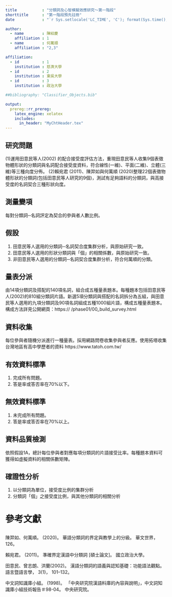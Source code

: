 ```yaml
---
title           : "分類詞及心智模擬效應研究～第一階段"
shorttitle      : "第一階段預先註冊"
date            : "`r Sys.setlocale('LC_TIME', 'C'); format(Sys.time(), '%Y 年 %m 月 %d 日')`"

author: 
  - name        : 陳紹慶
    affiliation : 1
  - name        : 何萬順
    affiliation : "2,3"

affiliation:
  - id          : 1
    institution : 慈濟大學
  - id          : 2
    institution : 東吳大學
  - id          : 3
    institution : 政治大學

##bibliography: "Classifier_Objects.bib"

output: 
  prereg::rr_prereg:
    latex_engine: xelatex
    includes:
      in_header: "MyChtHeader.tex"
---
```



<!-- If you can answer these TEN questions you will have built the engine of a Stage 1 Registered Report -->

## 研究問題
<!-- 1) What is the main question being addressed in your study?
Why is it important that we answer this question? What’s the big picture? -->

(1)運用田意民等人(2002) 的配合接受度評估方法，重現田意民等人收集9個表徵物體形狀的分類詞與名詞配合接受度資料，符合線性(一維)、平面(二維)、立體(三維)等三種向度分佈。
(2)賴宛君 (2011)、陳羿如與何萬順 (2020)整理22個表徵物體形狀的分類詞(包括田意民等人研究的9個)，測試有足夠語料的分類詞，與高接受度的名詞契合三種形狀向度。


## 測量變項
<!-- 2) Describe the key independent and dependent variable(s), specifying how they will be measured. Ensure that they are defined precisely. -->

每對分類詞─名詞評定為契合的參與者人數比例。


## 假設
<!-- 3) What are your hypotheses? Ensure that your predictions are defined precisely in terms of the specific IVs and DVs. Listing them as H0, H1, H2....Hn is recommended. -->

1. 田意民等人選用的分類詞─名詞契合度集群分析，與原始研究一致。
2. 田意民等人選用的形狀分類詞與「個」的相關係數，與原始研究一致。
3. 非田意民等人選用的分類詞─名詞契合度集群分析，符合何萬順的分類。


## 量表分派
<!-- 4) How many and which conditions will participants/samples be assigned to? Where applicable be sure to include details of randomisation, blinding and counterbalancing. Make it clear whether the design is within-subjects, between-subjects, mixed, or other. -->

由14項分類詞及搭配的140項名詞，組合成五種量表題本。每種題本包括田意民等人(2002)的810組分類詞片語。新選5項分類詞與搭配的名詞拆分為五組，與田意民等人選用的九項分類詞及90項名詞組成五種1000組片語，構成五種量表題本。構成方法詳見公開網頁：https:// /phase01/00_build_survey.html


## 資料收集
<!-- 5) How many observations will be collected and what rule will you use to terminate data collection? Ensure that your stopping rule takes into account any data exclusions. If adopting null hypothesis significance testing, what power will your study achieve? What effect size will you target and why? Remember that you are choosing the smallest effect size of theoretical or applied interest, or the smallest you can feasibly detect. For an actual RR you can use pilot data to help motivate this estimate, but you shouldn’t rely on pilot data alone because it is vulnerable to bias. If adopting Bayesian sampling methods, what is your prior? And what is your criterion Bayesfactor for asserting relative support of H0 or H1, or your maximum resource limit? -->

每位參與者隨機分派進行一種量表。採用網路問卷收集參與者反應。使用拓塔收集台灣地區有高中學歷者的資料
https://www.tatoh.com.tw/



## 有效資料標準
<!-- 6) What are your study inclusion criteria? How will participants/samples be recruited/included and under what specific rules? -->

1. 完成所有問題。
2. 答是率或答否率在70%以下。


## 無效資料標準
<!-- 7) What are your data exclusion criteria? State rules for excluding data both at the level of samples/participants (within groups) and at the level of raw data (within samples/participants), e.g. conditions involving data quality, completeness and outliers. Remember to be comprehensive: exclusion criteria are very difficult to change after data collection has commenced because doing so risks introducing bias. Think about previous experiments you have done and all the reasons you have ever thrown out a data set or data point. -->

1. 未完成所有問題。
2. 答是率或答否率在70%以上。


## 資料品質檢測
<!-- 8) What positive controls or quality checks will confirm that the obtained results are able to provide a fair test of the stated hypothesis? WHAT’S THIS? A positive control tests the existence of phenomena that would confirm that the IV, DV or instrumentation was used correctly and is therefore capable of testing the main study predictions. One of the most famous positive control experiments was the use of the Galileo spacecraft to test for the existence of life on Earth (see: https://www-pw.physics.uiowa.edu/~dag/publications/1993_ASearchForLifeOnEarthFromTheGalileoSpacecraft_NATURE.pdf ). If the instrumentation on the probe couldn’t detectlife on Earth (i.e. had the positive control failed), then it would not be reasonable to use to the probe to test the hypothesis that life existed on other planets. Not all experimental designs have suitable positive controls. Where a positive control isn’t possible, think of what quality checks or verifications you would build into your design before results are known to convince a skeptic that you had conducted the experiment to a sufficient standard (e.g. noise within certain limits etc.). Make sure these are independent of your main hypothesis tests.  Where a positive control (e.g. manipulation check) or quality check (e.g. lack of floor or ceiling effects in data) requires a statistical test, ensure that the test is adequately powered or sampled. -->

依照假設1A，總計每位參與者對應每項分類詞的片語接受比率。每種題本資料可獲得如虛擬資料的相關係數矩陣。


## 確證性分析
<!-- 9) Specify exactly which analyses you will conduct to examine the main question/hypothesis(es). Ensure that there is an exact correspondence between each scientific hypothesis and each statistical test. Failure to precisely specify these links is one of the main reasons RRs are rejected
If your analysis strategy will depend on the results (e.g. normal vs. non-normal distribution) then specify the contingencies for making different choices, i.e. IF-THEN statements. In the event of a negative result, would you be happy to conclude that there “was no evidence of a difference” between conditions, or would you instead want to be able to make the stronger claim that “there is evidence of no difference between conditions”? The first inference is limited to absence of evidence while the second (stronger) one refers to evidence of absence. If you want to make the stronger inference, you will need Bayesian inferential methods (see: https://link.springer.com/content/pdf/10.3758%2Fs13423-017-1230-y.pdf ) or frequentist equivalence testing (see: https://journals.sagepub.com/doi/pdf/10.1177/1948550617697177 ). -->

1. 以分類詞為單位，接受度比例的集群分析
2. 分類詞「個」之接受度比例，與其他分類詞的相關分析

<!-- 10) Are you proposing to collect new data or analyse existing data? If the proposal involves existing data, what steps will you take to ensure that your analysis plan isn’t biased by any prior observation you have had of the data? -->



<!-- You might be wondering: why is there no section for specifying exploratory analyses? That’s because for RRs we usually don’t allow authors to specify exploratory analyses in Stage 1 submissions. A central strength of the RR format is the unequivocal distinction it draws between confirmatory pre-registered analyses and exploratory unregistered analyses. Pre-specifying (usually vague) plans for exploratory analyses blurs this separation. Any analysis that can be precisely planned should be specified as confirmatory at Stage 1, even if a secondary hypothesis. And any analysis that can’t be precisely planned should be withheld until Stage 2, where it is then introduced and comprehensively reported in the Exploratory Analyses section of the Results. -->


<!-- Tips for Avoiding Desk Rejection at Stage 1

Many Registered Report submissions are desk rejected at Stage 1, prior to in-depth review,for failing to sufciently meet the Stage 1 editorial criteria. In many such cases, authors areinvited to resubmit once specifc shortcomings are addressed, although major problems canlead to outright rejection. To help minimize the chances of authors’ submissions being deskrejected, we list below the top ten reasons why Stage 1 submissions are rejected prior toreview.

1. Cover letter doesn’t make necessary statements concerning ethics, data archiving, andso forth (check specifc author guidelines).

2. The protocol contains insufcient methodological detail to enable replication and preventresearcher degrees of freedom. One commonly neglected area is the criteria for excludingdata,   both   at   the   level   of   animals/participants   and   at   the   level   of   data   withinanimals/participants. In the interests of clarity, we recommend listing these criteriasystematically rather than presenting them in prose.

3. Lack of correspondence between the scientifc hypotheses and the pre-registeredstatistical tests. This is a common problem and severe cases are likely to be desk rejectedoutright. To maximize clarity of correspondence between predictions and analyses, authorsare encouraged to number their hypotheses in the Introduction and then number theproposed analyses in the Methods to make clear which analysis tests which prediction.Ensure also that power analysis, where applicable, is based on the actual test proceduresthat will be employed to test those hypotheses; e.g. don’t propose a power analysis basedon an ANOVA but then suggest a linear mixed efects model to test the hypothesis.

4. Power analysis, where applicable, fails to reach the minimum level stated in journal policy.

5. Power analysis is over-optimistic (e.g. based on previous literature but not taking intoaccount publication bias) or insufciently justifed (e.g. based on a single point estimatefrom a pilot experiment or previous study). Proposals should be powered to detect thesmallest efect that is plausible and of theoretical value. Pilot data can help inform thisestimate but is unlikely to form an acceptable basis, alone, for choosing the target efectsize.

6. Intention to infer support for the null hypothesis from statistically non-signifcant results,without proposing use of Bayes factors or frequentist equivalence testing.

7. Inclusion of exploratory analyses in the analysis plan. Manuscripts proposing exploratoryanalyses will usually be desk rejected until such analyses are removed because inclusion ofexploratory “plans” at Stage 1 blurs the line between confrmatory and exploratoryoutcomes at Stage 2. Instead, such analyses can be included at Stage 2 and need not bepre-registered. Under some circumstances, exploratory analyses could be discussed atStage 1 where they are necessary to justify study variables or procedures that are includedin the design exclusively for exploratory analysis.

8. Failure to clearly distinguish work that has already been done from work that is planned.Where a proposal contains a mixture of pilot work that has already been undertaken and aproposal for work not yet undertaken, authors should use the past tense for pilot work butthe future tense for the proposed work. At Stage 2, all descriptions shift to past tense.

9. Lack of pre-specifed positive controls or other quality checks, or an appropriate justifcation for their absence. We recognise that positive controls are not possible with allstudy designs, in which case authors should discuss why they are not included.

10. Where applicable, lack of power analysis within proposed positive controls that dependon hypothesis testing. -->


# 參考文獻
## 
\vspace{-2pc}
\setlength{\parindent}{-0.5in}
\setlength{\leftskip}{-1in}
\setlength{\parskip}{8pt}
\noindent


陳羿如、何萬順。 (2020)。 華語分類詞的界定與教學上的分級。 華文世界， 126。

賴宛君。 (2011)。 準確界定漢語中分類詞 [碩士論文]。 國立政治大學。

田意民、曾志朗、洪蘭(2002)。 漢語分類詞的語義與認知基礎：功能語法觀點。 語言暨語言學， 3(1)， 101–132。

中文詞知識庫小組。 (1998)。 「中央研究院漢語料庫的內容與說明」，中文詞知識庫小組技術報告＃98-04。 中央研究院。




